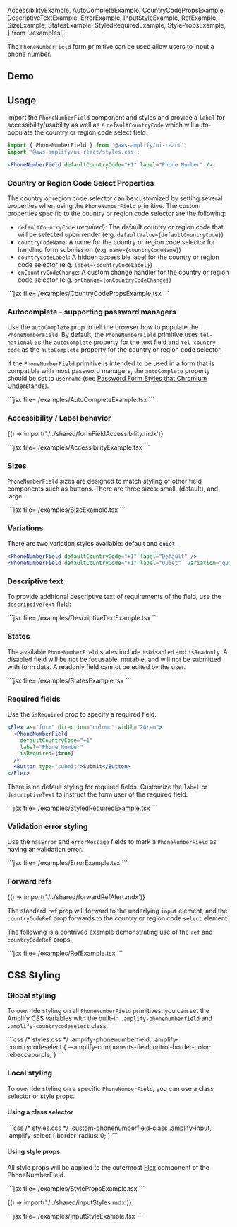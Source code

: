 
  AccessibilityExample,
  AutoCompleteExample,
  CountryCodePropsExample,
  DescriptiveTextExample,
  ErrorExample,
  InputStyleExample,
  RefExample,
  SizeExample,
  StatesExample,
  StyledRequiredExample,
  StylePropsExample,
} from './examples';

The `PhoneNumberField` form primitive can be used allow users to input a phone number.

## Demo

<PhoneNumberFieldDemo />

## Usage

Import the `PhoneNumberField` component and styles and provide a `label` for accessibility/usability as well as a `defaultCountryCode`
which will auto-populate the country or region code select field.

```jsx
import { PhoneNumberField } from '@aws-amplify/ui-react';
import '@aws-amplify/ui-react/styles.css';

<PhoneNumberField defaultCountryCode="+1" label="Phone Number" />;
```

### Country or Region Code Select Properties

The country or region code selector can be customized by setting several properties when using the `PhoneNumberField` primitive. The custom
properties specific to the country or region code selector are the following:

- `defaultCountryCode` (_required_): The default country or region code that will be selected upon render (e.g. `defaultValue={defaultCountryCode}`)
- `countryCodeName`: A name for the country or region code selector for handling form submission (e.g. `name={countryCodeName}`)
- `countryCodeLabel`: A hidden accessible label for the country or region code selector (e.g. `label={countryCodeLabel}`)
- `onCountryCodeChange`: A custom change handler for the country or region code selector (e.g. `onChange={onCountryCodeChange}`)

<Example>
  <CountryCodePropsExample />
  <ExampleCode>
    ```jsx file=./examples/CountryCodePropsExample.tsx ```
  </ExampleCode>
</Example>

### Autocomplete - supporting password managers

Use the `autoComplete` prop to tell the browser how to populate the `PhoneNumberField`. By default, the `PhoneNumberField` primitive uses `tel-national`
as the `autoComplete` property for the text field and `tel-country-code` as the `autoComplete` property for the country or region code selector.

If the `PhoneNumberField` primitive is intended to be used in a form that is compatible with most password managers, the `autoComplete` property should
be set to `username` (see [Password Form Styles that Chromium Understands](https://www.chromium.org/developers/design-documents/form-styles-that-chromium-understands)).

<Example>
  <AutoCompleteExample />
  <ExampleCode>```jsx file=./examples/AutoCompleteExample.tsx ```</ExampleCode>
</Example>

### Accessibility / Label behavior

<Fragment>{() => import('./../shared/formFieldAccessibility.mdx')}</Fragment>

<Example>
  <AccessibilityExample />
  <ExampleCode>```jsx file=./examples/AccessibilityExample.tsx ```</ExampleCode>
</Example>

### Sizes

`PhoneNumberField` sizes are designed to match styling of other field components such as buttons. There are three sizes: small, (default), and large.

<Example>
  <SizeExample />
  <ExampleCode>```jsx file=./examples/SizeExample.tsx ```</ExampleCode>
</Example>

### Variations

There are two variation styles available: default and `quiet`.

```jsx
<PhoneNumberField defaultCountryCode="+1" label="Default" />
<PhoneNumberField defaultCountryCode="+1" label="Quiet"  variation="quiet"/>
```

<Example>
  <PhoneNumberField defaultCountryCode="+1" label="Default" />
  <PhoneNumberField defaultCountryCode="+1" label="Quiet" variation="quiet" />
</Example>

### Descriptive text

To provide additional descriptive text of requirements of the field, use the `descriptiveText` field:

<Example>
  <DescriptiveTextExample />
  <ExampleCode>
    ```jsx file=./examples/DescriptiveTextExample.tsx ```
  </ExampleCode>
</Example>

### States

The available `PhoneNumberField` states include `isDisabled` and `isReadonly`. A disabled field will be not be focusable, mutable,
and will not be submitted with form data. A readonly field cannot be edited by the user.

<Example>
  <StatesExample />
  <ExampleCode>```jsx file=./examples/StatesExample.tsx ```</ExampleCode>
</Example>

### Required fields

Use the `isRequired` prop to specify a required field.

```jsx
<Flex as="form" direction="column" width="20rem">
  <PhoneNumberField
    defaultCountryCode="+1"
    label="Phone Number"
    isRequired={true}
  />
  <Button type="submit">Submit</Button>
</Flex>
```

There is no default styling for required fields. Customize the `label` or `descriptiveText` to instruct the form user of the required field.

<Example>
  <StyledRequiredExample />
  <ExampleCode>
    ```jsx file=./examples/StyledRequiredExample.tsx ```
  </ExampleCode>
</Example>

### Validation error styling

Use the `hasError` and `errorMessage` fields to mark a `PhoneNumberField` as having an validation error.

<Example>
  <ErrorExample />
  <ExampleCode>```jsx file=./examples/ErrorExample.tsx ```</ExampleCode>
</Example>

### Forward refs

<Fragment>{() => import('./../shared/forwardRefAlert.mdx')}</Fragment>

The standard `ref` prop will forward to the underlying `input` element, and the `countryCodeRef` prop forwards to the country or region code `select` element.

The following is a contrived example demonstrating use of the `ref` and `countryCodeRef` props:

<Example>
  <RefExample />
  <ExampleCode>```jsx file=./examples/RefExample.tsx ```</ExampleCode>
</Example>

## CSS Styling

### Global styling

To override styling on all `PhoneNumberField` primitives, you can set the Amplify CSS variables with the built-in `.amplify-phonenumberfield`
and `.amplify-countrycodeselect` class.

<Example>
  <PhoneNumberField
    defaultCountryCode="+1"
    label="Globally styled field"
    className="globally-styled-textfield"
  />
  <ExampleCode>
    ```css
    /* styles.css */
    .amplify-phonenumberfield,
    .amplify-countrycodeselect {
      --amplify-components-fieldcontrol-border-color: rebeccapurple;
    }
    ```
  </ExampleCode>
</Example>

### Local styling

To override styling on a specific `PhoneNumberField`, you can use a class selector or style props.

#### Using a class selector

<Example>
  <PhoneNumberField
    className="custom-phonenumberfield-class"
    defaultCountryCode="+1"
    label="Square field"
  />
  <ExampleCode>
    ```css
    /* styles.css */
    .custom-phonenumberfield-class .amplify-input,
    .amplify-select {
      border-radius: 0;
    }
    ```
  </ExampleCode>
</Example>

#### Using style props

All style props will be applied to the outermost [Flex](/components/flex) component of the PhoneNumberField.

<Example>
  <StylePropsExample />
  <ExampleCode>```jsx file=./examples/StylePropsExample.tsx ```</ExampleCode>
</Example>

<Fragment>{() => import('./../shared/inputStyles.mdx')}</Fragment>

<Example>
  <InputStyleExample />
  <ExampleCode>```jsx file=./examples/InputStyleExample.tsx ```</ExampleCode>
</Example>
